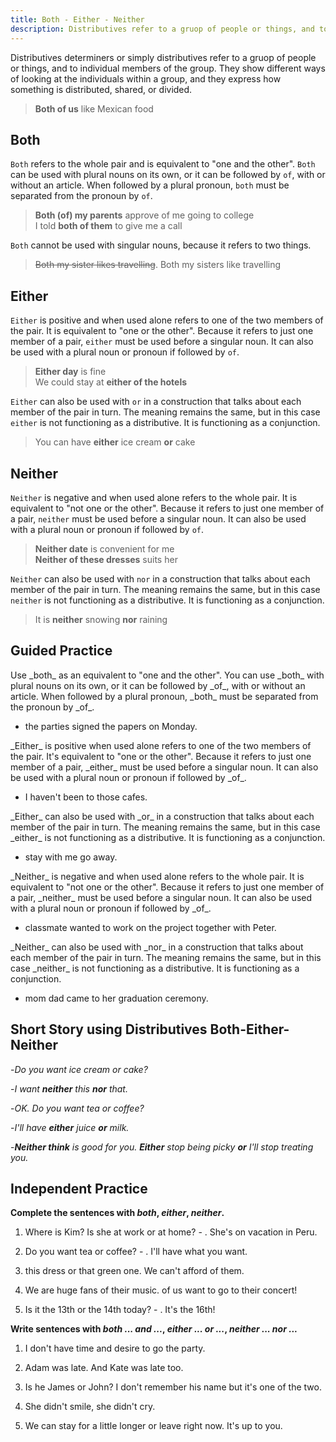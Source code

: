 ```yaml
---
title: Both - Either - Neither
description: Distributives refer to a gruop of people or things, and to individual members of the group. They show different ways of looking at the individuals within a group, and they express how something is distributed, shared, or divided
---
```


Distributives determiners or simply distributives refer to a gruop of people or things, and to individual members of the group. They show different ways of looking at the individuals within a group, and they express how something is distributed, shared, or divided.

> **Both of us** like Mexican food

## Both

`Both` refers to the whole pair and is equivalent to "one and the other". `Both` can be used with plural nouns on its own, or it can be followed by `of`, with or without an article. When followed by a plural pronoun, `both` must be separated from the pronoun by `of`.

> **Both (of) my parents** approve of me going to college  
> I told **both of them** to give me a call

`Both` cannot be used with singular nouns, because it refers to two things.

> ~~Both my sister likes travelling~~. Both my sisters like travelling

## Either

`Either` is positive and when used alone refers to one of the two members of the pair. It is equivalent to "one or the other". Because it refers to just one member of a pair, `either` must be used before a singular noun. It can also be used with a plural noun or pronoun if followed by `of`.

> **Either day** is fine  
> We could stay at **either of the hotels**

`Either` can also be used with `or` in a construction that talks about each member of the pair in turn. The meaning remains the same, but in this case `either` is not functioning as a distributive. It is functioning as a conjunction.

> You can have **either** ice cream **or** cake

## Neither

`Neither` is negative and when used alone refers to the whole pair. It is equivalent to "not one or the other". Because it refers to just one member of a pair, `neither` must be used before a singular noun. It can also be used with a plural noun or pronoun if followed by `of`.

> **Neither date** is convenient for me  
> **Neither of these dresses** suits her

`Neither` can also be used with `nor` in a construction that talks about each member of the pair in turn. The meaning remains the same, but in this case `neither` is not functioning as a distributive. It is functioning as a conjunction.

> It is **neither** snowing **nor** raining

## Guided Practice

<Sidenote mt={8}>
  Use _both_ as an equivalent to "one and the other". You can use _both_ with plural nouns on its
  own, or it can be followed by _of_, with or without an article. When followed by a plural pronoun,
  _both_ must be separated from the pronoun by _of_.
</Sidenote>

- <Blank /> the parties signed the papers on Monday. <InfoTooltip label="Both of" />

<Sidenote>
  _Either_ is positive when used alone refers to one of the two members of the pair. It's equivalent
  to "one or the other". Because it refers to just one member of a pair, _either_ must be used
  before a singular noun. It can also be used with a plural noun or pronoun if followed by _of_.
</Sidenote>

- I haven't been to <Blank /> those cafes. <InfoTooltip label="either of"/>

<Sidenote>
  _Either_ can also be used with _or_ in a construction that talks about each member of the pair in
  turn. The meaning remains the same, but in this case _either_ is not functioning as a
  distributive. It is functioning as a conjunction.
</Sidenote>

- <Blank /> stay with me <Blank /> go away. <InfoTooltip label="Either, or" />

<Sidenote>
  _Neither_ is negative and when used alone refers to the whole pair. It is equivalent to "not one
  or the other". Because it refers to just one member of a pair, _neither_ must be used before a
  singular noun. It can also be used with a plural noun or pronoun if followed by _of_.
</Sidenote>

- <Blank /> classmate wanted to work on the project together with Peter. <InfoTooltip label="Neither" />

<Sidenote>
  _Neither_ can also be used with _nor_ in a construction that talks about each member of the pair
  in turn. The meaning remains the same, but in this case _neither_ is not functioning as a
  distributive. It is functioning as a conjunction.
</Sidenote>

- <Blank /> mom <Blank /> dad came to her graduation ceremony. <InfoTooltip label="Neither, nor" />

## Short Story using Distributives Both-Either-Neither

-_Do you want ice cream or cake?_

-_I want **neither** this **nor** that._

-_OK. Do you want tea or coffee?_

-_I'll have **either** juice **or** milk._

-_**Neither think** is good for you. **Either** stop being picky **or** I'll stop treating you._

## Independent Practice

**Complete the sentences with _both_, _either_, _neither_.**

1. Where is Kim? Is she at work or at home? - <Blank /> . She's on vacation in Peru. <InfoTooltip label="Neither" />

2. Do you want tea or coffee? - <Blank /> . I'll have what you want. <InfoTooltip label="Either" />

3. <Blank /> this dress or that green one. We can't afford <Blank /> of them. <InfoTooltip label="Either, both" />

4. We are huge fans of their music. <Blank /> of us want to go to their concert! <InfoTooltip label="Both" />

5. Is it the 13th or the 14th today? - <Blank /> . It's the 16th! <InfoTooltip label="Neither" />

**Write sentences with _both ... and ..._, _either ... or ..._, _neither ... nor ..._**

1. I don't have time and desire to go the party. <InfoTooltip label="I have neither time nor desire to go to the party." />

2. Adam was late. And Kate was late too. <InfoTooltip label="Both Adam and Kate were late." />

3. Is he James or John? I don't remember his name but it's one of the two. <InfoTooltip label="His name is either James or John." />

4. She didn't smile, she didn't cry. <InfoTooltip label="She neither smiled nor cried" />

5. We can stay for a little longer or leave right now. It's up to you. <InfoTooltip label="We can either stay for a little longer or leave right now." />
